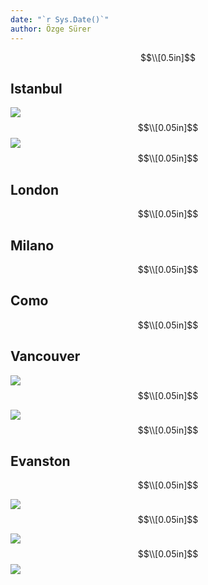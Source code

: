 ```yaml
---
date: "`r Sys.Date()`"
author: Özge Sürer
---
```

$$\\[0.5in]$$

## Istanbul

<img src="folder/istanbul1.JPG" class="img2">
$$\\[0.05in]$$
<img src="folder/istanbul2.JPG" class="img2">
$$\\[0.05in]$$

## London

$$\\[0.05in]$$

## Milano

$$\\[0.05in]$$

## Como

$$\\[0.05in]$$

## Vancouver

<img src="folder/vancouver1.JPG" class="img2">
$$\\[0.05in]$$

<img src="folder/vancouver2.JPG" class="img2">
$$\\[0.05in]$$

## Evanston
$$\\[0.05in]$$

<img src="folder/evanston1.JPG" class="img2">
$$\\[0.05in]$$

<img src="folder/evanston2.JPG" class="img2">
$$\\[0.05in]$$
<img src="folder/evanston4.JPG" class="img2">
